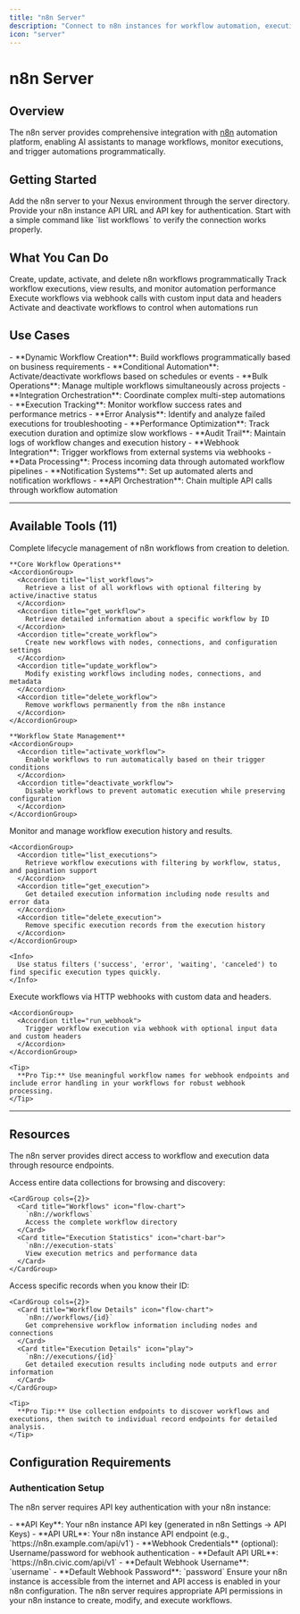 ```yaml
---
title: "n8n Server"
description: "Connect to n8n instances for workflow automation, execution management, and integration workflows"
icon: "server"
---
```


# n8n Server

## Overview

The n8n server provides comprehensive integration with [n8n](https://n8n.io) automation platform, enabling AI assistants to manage workflows, monitor executions, and trigger automations programmatically.

## Getting Started

<Steps>
  <Step title="Connect to n8n">
    Add the n8n server to your Nexus environment through the server directory.
  </Step>
  <Step title="Configure API Access">
    Provide your n8n instance API URL and API key for authentication.
  </Step>
  <Step title="Test Connection">
    Start with a simple command like `list workflows` to verify the connection works properly.
  </Step>
</Steps>

## What You Can Do

<CardGroup cols={2}>
  <Card title="Workflow Management" icon="flow-chart">
    Create, update, activate, and delete n8n workflows programmatically
  </Card>
  <Card title="Execution Monitoring" icon="chart-line">
    Track workflow executions, view results, and monitor automation performance
  </Card>
  <Card title="Webhook Triggers" icon="webhook">
    Execute workflows via webhook calls with custom input data and headers
  </Card>
  <Card title="Automation Control" icon="toggle-on">
    Activate and deactivate workflows to control when automations run
  </Card>
</CardGroup>

## Use Cases

<AccordionGroup>
  <Accordion title="Workflow Automation" icon="robot">
    - **Dynamic Workflow Creation**: Build workflows programmatically based on business requirements
    - **Conditional Automation**: Activate/deactivate workflows based on schedules or events
    - **Bulk Operations**: Manage multiple workflows simultaneously across projects
    - **Integration Orchestration**: Coordinate complex multi-step automations
  </Accordion>

  <Accordion title="Operations Monitoring" icon="monitor">
    - **Execution Tracking**: Monitor workflow success rates and performance metrics
    - **Error Analysis**: Identify and analyze failed executions for troubleshooting
    - **Performance Optimization**: Track execution duration and optimize slow workflows
    - **Audit Trail**: Maintain logs of workflow changes and execution history
  </Accordion>

  <Accordion title="Event-Driven Automation" icon="bell">
    - **Webhook Integration**: Trigger workflows from external systems via webhooks
    - **Data Processing**: Process incoming data through automated workflow pipelines
    - **Notification Systems**: Set up automated alerts and notification workflows
    - **API Orchestration**: Chain multiple API calls through workflow automation
  </Accordion>
</AccordionGroup>

---

## Available Tools (11)

<AccordionGroup>
  <Accordion title="Workflow Management (6 tools)">
    Complete lifecycle management of n8n workflows from creation to deletion.

    **Core Workflow Operations**
    <AccordionGroup>
      <Accordion title="list_workflows">
        Retrieve a list of all workflows with optional filtering by active/inactive status
      </Accordion>
      <Accordion title="get_workflow">
        Retrieve detailed information about a specific workflow by ID
      </Accordion>
      <Accordion title="create_workflow">
        Create new workflows with nodes, connections, and configuration settings
      </Accordion>
      <Accordion title="update_workflow">
        Modify existing workflows including nodes, connections, and metadata
      </Accordion>
      <Accordion title="delete_workflow">
        Remove workflows permanently from the n8n instance
      </Accordion>
    </AccordionGroup>

    **Workflow State Management**
    <AccordionGroup>
      <Accordion title="activate_workflow">
        Enable workflows to run automatically based on their trigger conditions
      </Accordion>
      <Accordion title="deactivate_workflow">
        Disable workflows to prevent automatic execution while preserving configuration
      </Accordion>
    </AccordionGroup>
  </Accordion>

  <Accordion title="Execution Management (3 tools)">
    Monitor and manage workflow execution history and results.

    <AccordionGroup>
      <Accordion title="list_executions">
        Retrieve workflow executions with filtering by workflow, status, and pagination support
      </Accordion>
      <Accordion title="get_execution">
        Get detailed execution information including node results and error data
      </Accordion>
      <Accordion title="delete_execution">
        Remove specific execution records from the execution history
      </Accordion>
    </AccordionGroup>

    <Info>
      Use status filters ('success', 'error', 'waiting', 'canceled') to find specific execution types quickly.
    </Info>
  </Accordion>

  <Accordion title="Webhook Integration (1 tool)">
    Execute workflows via HTTP webhooks with custom data and headers.

    <AccordionGroup>
      <Accordion title="run_webhook">
        Trigger workflow execution via webhook with optional input data and custom headers
      </Accordion>
    </AccordionGroup>

    <Tip>
      **Pro Tip:** Use meaningful workflow names for webhook endpoints and include error handling in your workflows for robust webhook processing.
    </Tip>
  </Accordion>
</AccordionGroup>

---

## Resources

The n8n server provides direct access to workflow and execution data through resource endpoints.

<AccordionGroup>
  <Accordion title="Collection Endpoints" icon="database">
    Access entire data collections for browsing and discovery:

    <CardGroup cols={2}>
      <Card title="Workflows" icon="flow-chart">
        `n8n://workflows`  
        Access the complete workflow directory
      </Card>
      <Card title="Execution Statistics" icon="chart-bar">
        `n8n://execution-stats`  
        View execution metrics and performance data
      </Card>
    </CardGroup>
  </Accordion>

  <Accordion title="Individual Record Endpoints" icon="magnifying-glass">
    Access specific records when you know their ID:

    <CardGroup cols={2}>
      <Card title="Workflow Details" icon="flow-chart">
        `n8n://workflows/{id}`  
        Get comprehensive workflow information including nodes and connections
      </Card>
      <Card title="Execution Details" icon="play">
        `n8n://executions/{id}`  
        Get detailed execution results including node outputs and error information
      </Card>
    </CardGroup>

    <Tip>
      **Pro Tip:** Use collection endpoints to discover workflows and executions, then switch to individual record endpoints for detailed analysis.
    </Tip>
  </Accordion>
</AccordionGroup>

## Configuration Requirements

### Authentication Setup
The n8n server requires API key authentication with your n8n instance:

<AccordionGroup>
  <Accordion title="Required Configuration" icon="key">
    - **API Key**: Your n8n instance API key (generated in n8n Settings → API Keys)
    - **API URL**: Your n8n instance API endpoint (e.g., `https://n8n.example.com/api/v1`)
    - **Webhook Credentials** (optional): Username/password for webhook authentication
  </Accordion>

  <Accordion title="Default Settings" icon="gear">
    - **Default API URL**: `https://n8n.civic.com/api/v1`
    - **Default Webhook Username**: `username`
    - **Default Webhook Password**: `password`
  </Accordion>
</AccordionGroup>

<Warning>
Ensure your n8n instance is accessible from the internet and API access is enabled in your n8n configuration.
</Warning>

<Note>
The n8n server requires appropriate API permissions in your n8n instance to create, modify, and execute workflows.
</Note>
